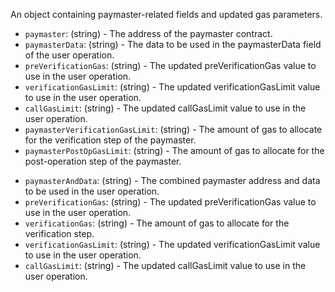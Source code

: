 
An object containing paymaster-related fields and updated gas parameters.

<Tabs>
<TabItem value="v0.7" label="v0.7 and v0.8">

- `paymaster`: (string) - The address of the paymaster contract.
- `paymasterData`: (string) - The data to be used in the paymasterData field of the user operation.
- `preVerificationGas`: (string) - The updated preVerificationGas value to use in the user operation.
- `verificationGasLimit`: (string) - The updated verificationGasLimit value to use in the user operation.
- `callGasLimit`: (string) - The updated callGasLimit value to use in the user operation.
- `paymasterVerificationGasLimit`: (string) - The amount of gas to allocate for the verification step of the paymaster.
- `paymasterPostOpGasLimit`: (string) - The amount of gas to allocate for the post-operation step of the paymaster.

</TabItem>
<TabItem value="v0.6" label="v0.6">

- `paymasterAndData`: (string) - The combined paymaster address and data to be used in the user operation.
- `preVerificationGas`: (string) - The updated preVerificationGas value to use in the user operation.
- `verificationGas`: (string) - The amount of gas to allocate for the verification step.
- `verificationGasLimit`: (string) - The updated verificationGasLimit value to use in the user operation.
- `callGasLimit`: (string) - The updated callGasLimit value to use in the user operation.

</TabItem>
</Tabs>
